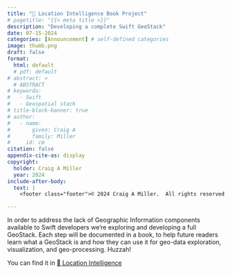 ```yaml
---
title: " Location Intelligence Book Project"
# pagetitle: "{{< meta title >}}"
description: "Developing a complete Swift GeoStack"
date: 07-15-2024
categories: [Announcement] # self-defined categories
image: thumb.png
draft: false
format:
  html: default
  # pdf: default
# abstract: >
  # ABSTRACT
# keywords:
#   - Swift
#   - Geospatial stack
# title-block-banner: true
# author:
#   - name:
#       given: Craig A
#       family: Miller
#     id: cm
citation: false
appendix-cite-as: display
copyright:
  holder: Craig A Miller
  year: 2024
include-after-body:
  text: |
    <footer class="footer">© 2024 Craig A Miller.  All rights reserved.</footer>

---
```

In order to address the lack of Geographic Information components available to Swift developers we're exploring and developing a full GeoStack.  Each step will be documented in a book, to help future readers learn what a GeoStack is and how they can use it for geo-data exploration, visualization, and geo-processing.  Huzzah!

You can find it in [ Location Intelligence](/geo/introduction.qmd)

